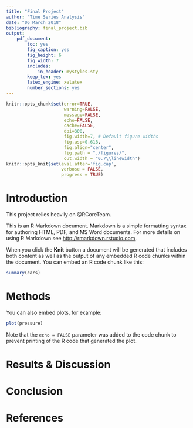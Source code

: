 ```yaml
---
title: "Final Project"
author: "Time Series Analysis"
date: "06 March 2018"
bibliography: final_project.bib
output:
    pdf_document:
        toc: yes
        fig_caption: yes
        fig_height: 6
        fig_width: 7
        includes:
            in_header: mystyles.sty
        keep_tex: yes
        latex_engine: xelatex
        number_sections: yes
---
```


```r
knitr::opts_chunk$set(error=TRUE,
                      warning=FALSE,
                      message=FALSE,
                      echo=FALSE,
                      cache=FALSE,
                      dpi=300,
                      fig.width=7, # Default figure widths
                      fig.asp=0.618,
                      fig.align="center",
                      fig.path = "./figures/",
                      out.width = "0.7\\linewidth")
knitr::opts_knit$set(eval.after='fig.cap',
                     verbose = FALSE,
                     progress = TRUE)
```

# Introduction

This project relies heavily on @RCoreTeam.

This is an R Markdown document. Markdown is a simple formatting syntax for authoring HTML, PDF, and MS Word documents. For more details on using R Markdown see <http://rmarkdown.rstudio.com>.

When you click the **Knit** button a document will be generated that includes both content as well as the output of any embedded R code chunks within the document. You can embed an R code chunk like this:

```r
summary(cars)
```

# Methods
You can also embed plots, for example:

```r
plot(pressure)
```

Note that the `echo = FALSE` parameter was added to the code chunk to prevent printing of the R code that generated the plot.

# Results & Discussion

# Conclusion

# References


